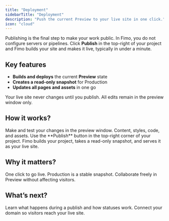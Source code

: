 ```yaml
---
title: "Deployment"
sidebarTitle: "Deployment"
description: "Push the current Preview to your live site in one click."
icon: "cloud"
---
```


Publishing is the final step to make your work public. In Fimo, you do not configure servers or pipelines. Click **Publish** in the top-right of your project and Fimo builds your site and makes it live, typically in under a minute.

## Key features

- **Builds and deploys** the current **Preview** state  
- **Creates a read-only snapshot** for Production  
- **Updates all pages and assets** in one go

<Note>
Your live site never changes until you publish. All edits remain in the preview window only.
</Note>

## How it works?

<Steps>
  <Step title="Review in Preview">
    Make and test your changes in the preview window. Content, styles, code, and assets.
  </Step>
  <Step title="Click Publish">
    Use the **Publish** button in the top-right corner of your project.
  </Step>
  <Step title="Fimo deploys">
    Fimo builds your project, takes a read-only snapshot, and serves it as your live site.
  </Step>
</Steps>

## Why it matters?

<Columns cols={2}>
  <Card title="Simple and safe" icon="check">
    One click to go live. Production is a stable snapshot.
  </Card>
  <Card title="Team-friendly" icon="users">
    Collaborate freely in Preview without affecting visitors.
  </Card>
</Columns>

## What’s next?

<Columns cols={2}>
  <Card
    title="Deployment details"
    icon="server"
    href="/publish/deployment"
  >
    Learn what happens during a publish and how statuses work.
  </Card>
  <Card
    title="Custom domains"
    icon="globe"
    href="/publish/custom-domains"
  >
    Connect your domain so visitors reach your live site.
  </Card>
</Columns>
